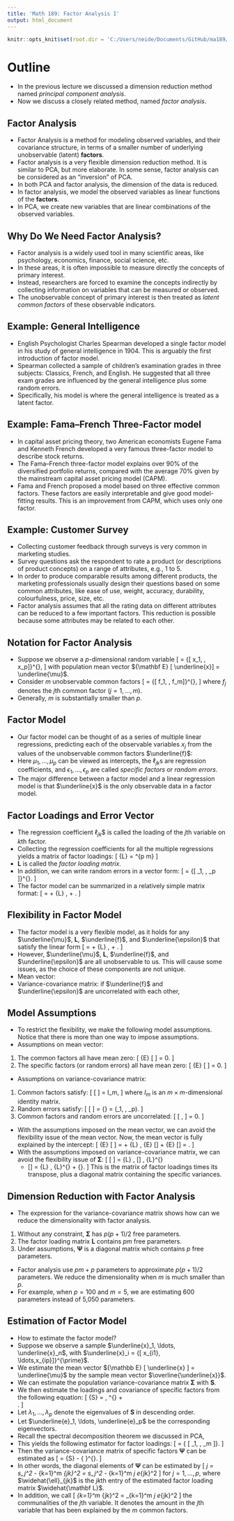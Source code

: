 ```yaml
---
title: 'Math 189: Factor Analysis I'
output: html_document
---
```


```r
knitr::opts_knit$set(root.dir = 'C:/Users/neide/Documents/GitHub/ma189/Data')
```

# Outline

- In the previous lecture we discussed a dimension reduction method named *principal component analysis*.
- Now we discuss a closely related method, named *factor analysis*.
 
## Factor Analysis

- Factor Analysis is a method for modeling observed variables, and their covariance structure, in terms of a smaller number of underlying unobservable (latent) **factors**.
- Factor analysis is a very flexible dimension reduction method. It is similar to PCA, but more elaborate. In some sense, factor analysis can be considered as an "inversion” of PCA.
- In both PCA and factor analysis, the dimension of the data is reduced.
- In factor analysis, we model the observed variables as linear functions of the **factors**.
- In PCA, we create new variables that are linear combinations of the observed variables.

## Why Do We Need Factor Analysis?

- Factor analysis is a widely used tool in many scientific areas, like psychology, economics, finance, social science, etc.
- In these areas, it is often impossible to measure directly the concepts of primary interest.
- Instead, researchers are forced to examine the concepts indirectly by collecting information on variables that can be measured or observed.
- The unobservable concept of primary interest is then treated as *latent common factors* of these observable indicators.

## Example: General Intelligence

- English Psychologist Charles Spearman developed a single factor model in his study of
general intelligence in 1904. This is arguably the first introduction of factor model.
- Spearman collected a sample of children's examination grades in three subjects: Classics,
French, and English. He suggested that all three exam grades are influenced by the general
intelligence plus some random errors.
- Specifically, his model is
\begin{align*}
 \mbox{Classics} & = \alpha \, \mbox{Int} + e_1 \\
 \mbox{French} & = \beta \, \mbox{Int} + e_2 \\
 \mbox{English} & = \gamma \, \mbox{Int} + e_3,
\end{align*}
where the general intelligence is treated as a latent factor.

## Example: Fama–French Three-Factor model

- In capital asset pricing theory, two American economists Eugene Fama and Kenneth French
developed a very famous three-factor model to describe stock returns.
- The Fama–French three-factor model explains over 90% of the diversified portfolio returns,
compared with the average 70% given by the mainstream capital asset pricing model (CAPM).
- Fama and French proposed a model based on three effective common factors. These factors are easily interpretable and give good model-fitting results. This is an improvement from CAPM, which uses only one factor.

## Example: Customer Survey

- Collecting customer feedback through surveys is very common in marketing studies.
- Survey questions ask the respondent to rate a product (or descriptions of product concepts) on a range of attributes, e.g., 1 to 5.
- In order to produce comparable results among different products, the marketing professionals usually design their questions based on some common attributes, like ease of use, weight, accuracy, durability, colourfulness, price, size, etc.
- Factor analysis assumes that all the rating data on different attributes can be reduced to a
few important factors. This reduction is possible because some attributes may be related to each other.

## Notation for Factor Analysis

- Suppose we observe a $p$-dimensional random variable 
\[
\underline{x} = {[ x_1, \ldots, x_p]}^{\prime},
\]
with population mean vector ${\mathbf E} [ \underline{x}] = \underline{\mu}$.
- Consider $m$ unobservable common factors 
\[
\underline{f} = {[ f_1, \ldots, f_m]}^{\prime},
\]
where $f_j$ denotes the $j$th common factor ($j = 1, \ldots, m$).
- Generally, $m$ is substantially smaller than $p$.

## Factor Model

- Our factor model can be thought of as a series of multiple linear regressions, predicting each of the observable variables $x_j$ from the values of the unobservable common factors $\underline{f}$:
\begin{align*}
 x_1 & = \mu_1 + \ell_{11} f_1 + \ell_{12} f_2 + \ldots + \ell_{1m} f_m + \epsilon_1 \\
 x_2 & = \mu_2 + \ell_{21} f_1 + \ell_{22} f_2 + \ldots + \ell_{2m} f_m + \epsilon_2 \\
  & \vdots \\
 x_p & = \mu_p + \ell_{p1} f_1 + \ell_{p2} f_2 + \ldots + \ell_{pm} f_m + \epsilon_p. \\
\end{align*}
- Here $\mu_1, \ldots, \mu_p$ can be viewed as intercepts, the $\ell_{jk}$s are regression coefficients, and $\epsilon_1, \ldots, \epsilon_p$ are called *specific factors* or *random errors*.
- The major difference between a factor model and a linear regression model is that $\underline{x}$ is the only observable data in a factor model.


## Factor Loadings and Error Vector

- The regression coefficient $\ell_{jk}$$ is called the loading of the $j$th variable on $k$th factor.
- Collecting the regression coefficients for all the multiple regressions yields a matrix of factor loadings:
\[
  {\mathbf L} = \left[ \begin{array}{cccc} 
    \ell_{11} & \ell_{12} & \ldots & \ell_{1m} \\
    \ell_{21} & \ell_{22} & \ldots & \ell_{2m} \\
    \vdots & \vdots & \ddots & \vdots \\
    \ell_{p1} & \ell_{p2} & \ldots & \ell_{pm} \end{array} \right] 
    \in {\mathbb R}^{p \times m}
\]
- ${\mathbf L}$ is called the *factor loading matrix*.
- In addition, we can write random errors in a vector form:
\[
 \underline{\epsilon} = {[ \epsilon_1, \ldots, \epsilon_p ]}^{\prime}.
\]
- The factor model can be summarized in a relatively simple matrix format:
\[
  \underline{x}= \underline{\mu} + {\mathbf L} \, \underline{f} + \underline{\epsilon}.
\]

 
## Flexibility in Factor Model

- The factor model is a very flexible model, as it holds for any $\underline{\mu}$, ${\mathbf L}$, $\underline{f}$, and $\underline{\epsilon}$ that satisfy the linear form
\[
\underline{x}= \underline{\mu} + {\mathbf L} \, \underline{f} + \underline{\epsilon}.
\]
- However, $\underline{\mu}$, ${\mathbf L}$, $\underline{f}$, and $\underline{\epsilon}$ 
are all unobservable to us. This will cause some issues, as the choice of these components are not unique.
- Mean vector:
\begin{align*}
  {\mathbb E}  [ \underline{x}] & = \underline{\mu} + 
  {\mathbf L} \,  {\mathbb E} [\underline{f}] +  {\mathbb E} [\underline{\epsilon}] \\
  & = \left( \underline{\mu} + {\mathbf L} \, \underline{\delta} \right)  +
  {\mathbf L} \,  {\mathbb E} [\underline{f} - \underline{\delta}] 
  +  {\mathbb E} [\underline{\epsilon}] 
\end{align*}  
- Variance-covariance matrix: if $\underline{f}$ and $\underline{\epsilon}$ are uncorrelated with each other,
\begin{align*}
  \mbox{Cov}   [ \underline{x}] & =  
  {\mathbf L} \, \mbox{Cov} [\underline{f}] \,  {\mathbf L}^{\prime} 
   +   \mbox{Cov}   [\underline{\epsilon}] \\
   & =   \left( c {\mathbf L} \right) \, \mbox{Cov} [\underline{f}/c] \,  
    { \left( c {\mathbf L} \right) }^{\prime}    +   \mbox{Cov}   [\underline{\epsilon}]
\end{align*}

## Model Assumptions

- To restrict the flexibility, we make the following model assumptions. Notice that there is more than one way to impose assumptions.
- Assumptions on mean vector:

1. The common factors all have mean zero:
\[
 {\mathbb E} [ \underline{f} ] = 0.
\]
2. The specific factors (or random errors) all have mean zero:
\[
 {\mathbb E} [ \underline{\epsilon} ] = 0.
\]

- Assumptions on variance-covariance matrix:

1. Common factors satisfy:
\[
 \mbox{Cov} [ \underline{f} ] = I_m,
 \]
 where $I_m$ is an $m \times m$-dimensional identity matrix.
2. Random errors satisfy:
\[
 \mbox{Cov} [ \underline{\epsilon} ] = {\mathbf \Psi} = \mbox{diag} (\psi_1, \ldots, \psi_p).
 \]
3. Common factors and random errors are uncorrelated:
\[
 \mbox{Cov} [ \underline{f}, \underline{\epsilon} ] = 0.
 \]
- With the assumptions imposed on the mean vector, we can avoid the flexibility issue of the
mean vector. Now, the mean vector is fully explained by the intercept:
\[
  {\mathbb E}  [ \underline{x}]  = \underline{\mu} + 
  {\mathbf L} \,  {\mathbb E} [\underline{f}] +  {\mathbb E} [\underline{\epsilon}] 
  = \underline{\mu}.
\]
- With the assumptions imposed on variance-covariance matrix, we can avoid the flexibility issue of ${\mathbf \Sigma}$:
\[
 \mbox{Cov} [ \underline{x}] = 
 {\mathbf L} \, \mbox{Cov} [\underline{f}] \,  {\mathbf L}^{\prime} 
   +   \mbox{Cov}   [\underline{\epsilon}] = 
   {\mathbf L} \,  {\mathbf L}^{\prime}    +  {\mathbf \Psi}.
\]
 This is the matrix of factor loadings times its transpose, plus a diagonal matrix containing the specific variances.
 
## Dimension Reduction with Factor Analysis

- The expression for the variance-covariance matrix shows how can we reduce the dimensionality with factor analysis.

1. Without any constraint, ${\mathbf \Sigma}$ has $p (p+1)/2$ free parameters.
2. The factor loading matrix ${\mathbf L}$ contains $pm$ free parameters.
3. Under assumptions, ${\mathbf \Psi}$ is a diagonal matrix which contains $p$ free parameters.

- Factor analysis use $pm +p$ parameters to approximate $p (p+1)/2$ parameters. We reduce the dimensionality when $m$ is much smaller than $p$.
- For example, when $p = 100$ and $m=5$, we are estimating 600 parameters instead of 5,050 parameters. 

## Estimation of Factor Model

- How to estimate the factor model?
- Suppose we observe a sample $\underline{x}_1, \ldots, \underline{x}_n$, with $\underline{x}_i = {[ x_{i1}, \ldots,x_{ip}]}^{\prime}$.
- We estimate the mean vector ${\mathbb E} [ \underline{x} ] = \underline{\mu}$ by the sample mean vector $\overline{\underline{x}}$.
- We can estimate the population variance-covariance matrix ${\mathbf \Sigma}$ with ${\mathbf S}$.
- We then estimate the loadings and covariance of specific factors from the following equation:
\[
{\mathbf S} =  \widehat{\mathbf L} \,  \widehat{\mathbf L}^{\prime}    +  
\widehat{\mathbf \Psi}.
\]
- Let $\lambda_1, \ldots, \lambda_p$ denote the eigenvalues of ${\mathbf S}$ in descending order.
- Let $\underline{e}_1, \ldots, \underline{e}_p$ be the corresponding eigenvectors.
- Recall the spectral decomposition theorem we discussed in PCA,
\begin{align*}
 {\mathbf S} & =\sum_{j=1}^p \lambda_j \underline{e}_j \underline{e}_j^{\prime} \\
  & = \sum_{j=1}^m \lambda_j \underline{e}_j \underline{e}_j^{\prime}
   + \sum_{j=m+1}^p \lambda_j \underline{e}_j \underline{e}_j^{\prime} \\
& =    \widehat{\mathbf L} \,  \widehat{\mathbf L}^{\prime}    +  
\widehat{\mathbf \Psi}.
\end{align*}
- This yields the following estimator for factor loadings:
\[
\widehat{\mathbf L} = { [ \sqrt{\lambda_1} \underline{e}_1, \ldots, 
 \sqrt{\lambda_m} \underline{e}_m ]}.
\]
- Then the variance-covariance matrix of specific factors ${\mathbf \Psi}$ can be estimated as
\[
 \widehat{\mathbf \Psi} = {\mathbf S} - \widehat{\mathbf L} { \widehat{\mathbf L} }^{\prime}.
\]
- In other words, the diagonal elements of ${\mathbf \Psi}$ can be estimated by
\[
 \hat{\psi}_j = s_j^2 - \sum_{k=1}^m \widehat{\ell}_{jk}^2 
  = s_j^2 - \sum_{k=1}^m \lambda_j e_{jk}^2
\]
for $j = 1, \ldots, p$, where $\widehat{\ell}_{jk}$ is the $jk$th entry of the estimated factor loading matrix $\widehat{\mathbf L}$.
- In addition, we call
\[
 \sum_{k=1}^m \widehat{\ell}_{jk}^2 
  =  \sum_{k=1}^m \lambda_j e_{jk}^2
\]
the communalities of the $j$th variable. It denotes the amount in the $j$th variable that has been explained by the $m$ common factors.
 
